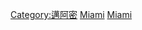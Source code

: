 {{Commonscat|People from Miami, Florida}}

[[Category:邁阿密|Category:邁阿密]]
[[Category:佛羅里達州各城市人物|Miami]]
[[Category:美国各城市出身人物|Miami]]